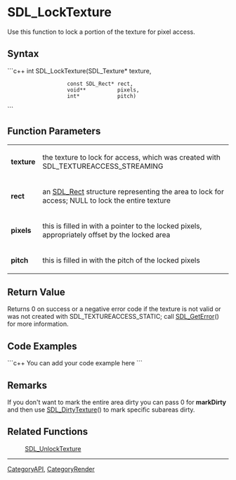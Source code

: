 <!-- pragma section-numbers off -->
<!-- pragma disable-camelcase -->

= SDL_LockTexture =
Use this function to lock a portion of the texture for pixel access.


== Syntax ==
```c++
int SDL_LockTexture(SDL_Texture*    texture,
                    const SDL_Rect* rect,
                    void**          pixels,
                    int*            pitch)
```

== Function Parameters ==
{|
|'''texture'''
|the texture to lock for access, which was created with SDL_TEXTUREACCESS_STREAMING
|-
|'''rect'''
|an [[SDL_Rect]] structure representing the area to lock for access; NULL to lock the entire texture
|-
|'''pixels'''
|this is filled in with a pointer to the locked pixels, appropriately offset by the locked area
|-
|'''pitch'''
|this is filled in with the pitch of the locked pixels
|}

== Return Value ==
Returns 0 on success or a negative error code if the texture is not valid or was not created with SDL_TEXTUREACCESS_STATIC; call [[SDL_GetError]]() for more information.

== Code Examples ==
```c++
You can add your code example here
```

== Remarks ==
If you don't want to mark the entire area dirty you can pass 0 for '''markDirty''' and then use [[SDL_DirtyTexture]]() to mark specific subareas dirty.

== Related Functions ==
:[[SDL_UnlockTexture]]

----
[[CategoryAPI]], [[CategoryRender]]
